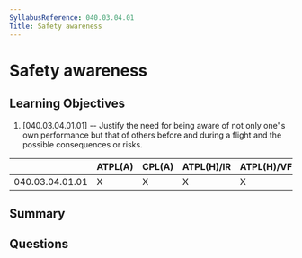 ```yaml
---
SyllabusReference: 040.03.04.01
Title: Safety awareness
---
```


# Safety awareness

## Learning Objectives

1. [040.03.04.01.01] -- Justify the need for being aware of not only one"s own
   performance but that of others before and during a flight and the possible
   consequences or risks.

|                 | ATPL(A) | CPL(A) | ATPL(H)/IR | ATPL(H)/VFR | CPL(H) | IR  | CBIR(A) |
| --------------- | ------- | ------ | ---------- | ----------- | ------ | --- | ------- |
| 040.03.04.01.01 | X       | X      | X          | X           | X      | X   | X       |

## Summary

## Questions

